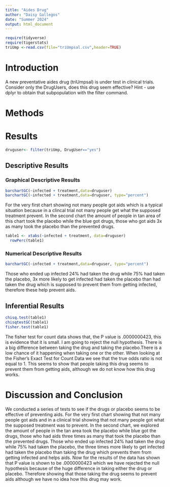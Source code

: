```yaml
---
title: "Aides Drug"
author: "Daisy Gallegos"
date: "Summer 2024"
output: html_document
---
```


```r
require(tidyverse)
require(tigerstats)
triUmp <-read.csv(file="triUmpsal.csv",header=TRUE)
```

# Introduction

<!--In this section you explain what you are trying to show.  Where did the data come from?  What is the research or other question you are trying to answer?.  If you skimp in this section expect to be marked down in your grade. Paint a picture of the project a couple of paragraphs is expected!-->
  
A new  preventative aides drug (triUmpsal) is under test in clinical trials. Consider only the DrugUsers, does this drug seem effective?  Hint - use dplyr to obtain that subpopulation with the filter command.
  
# Methods

<!--Decide on your methods:  use "variable analysis" or other appropriate descriptors.  Make sure to choose at least one graphical method and at least one numerical method. Discuss what data manipulations may be needed for example subsetting or other binning procedures and what sort of graphical displays and inferential tools will be used!-->

# Results

```r
druguser<- filter(triUmp, DrugUser=="yes")
```
<!--Divide this section into two sub-sections:  One for your descriptive  results and one for your inferential results.!-->

## Descriptive Results

### Graphical Descriptive Results

<!--Graphical results here.  Make sure to show your code.  Provide appropriate labels for axes, giving units if possible, and provide a good title for the graph, too.  Use the graphical results to describe the patterns if any that exist in the data as focused toward the research question. Bottom line is to explain the features of the graph that are relevant to conforming or departing to what is expected by your null hypothesis !-->
  
```r
barchartGC(~infected + treatment,data=druguser)
barchartGC(~infected + treatment,data=druguser, type="percent")

```
  
For the very first chart showing not many people got aids which is a typical situation because in a clincal trial not many people get what the supposed treatment prevent. In the second chart the amount of people in tan area of this chart took the placebo while the blue got drugs, those who got aids 3x as many took the placebo than the prevented drugs.  
  
```r
table1 <- xtabs(~infected + treatment, data=druguser)
  rowPerc(table1)
```
  
### Numerical Descriptive Results

<!--Numerical results go here. Use the numerical results to describe the patterns if any that exist in the data as focused toward the research question!-->

```r
barchartGC(~infected + treatment,data=druguser, type="percent")
```
  
Those who ended up infected 24% had taken the drug while 75% had taken the placebo, 3x more likely to get infected had taken the placebo than had taken the drug which is supposed to prevent them from getting infected, therefore these help prevent aids. 
  
## Inferential Results

<!--State hypothesis clearly.  Make sure your discussion of the inferential test covers all the aspects that the test output produces, such as test statistic, p-value etc.  Make a decision about the null hypothesis, explain the assumptions on which the selected test/procedure was based, and why the chosen procedure satisfys the assumptions and is appropriate to answer the research question!-->
  
```r
chisq.test(table1)
chisqtestGC(table1)
fisher.test(table1)
```
  
The fisher test for count data shows that, the P value is .0000000423, this is evidence that it is small. I am going to reject the null hypothesis. There is a big difference between taking the drug and taking the placebo.There is a low chance of it happening when taking one or the other.  When looking at the Fisher's Exact Test for Count Data we see that the true odds ratio is not equal to 1. This seems to show that people taking this drug seems to prevent them from getting aids, although we do not know how this drug works. 
  
# Discussion and Conclusion

<!--Discussion and conclusion here.  If you found a relationship be sure to consider whether the relationship occurs because one of the variavbles causes the other, or whether they perhasps are related for some other reason.  Watch the chapter 6 videos from the GeorgeTown videos collection.!-->
  
We conducted a series of tests to see if the drugs or placebo seems to be effective of preventing aids. For the very first chart showing that not many people got aids and in a clinical trial showing that not many people got what the supposed treatment was to prevent. In the second chart, we explored the amount of people in the tan area took the placebo while blue got the drugs, those who had aids three times as many that took the placebo than the prevented drugs. Those who ended up infected 24% had taken the drug while 75% had taken the placebo, the three times more likely to get infected had taken the placebo than taking the drug which prevents them from getting infected and helps aids. Now for the results of the data has shown that P value is shown to be .0000000423 which we have rejected the null hypothesis because of the huge difference in taking either the drug or placebo. Therefore showing that those taking the drug seems to prevent aids although we have no idea how this drug may work. 
  